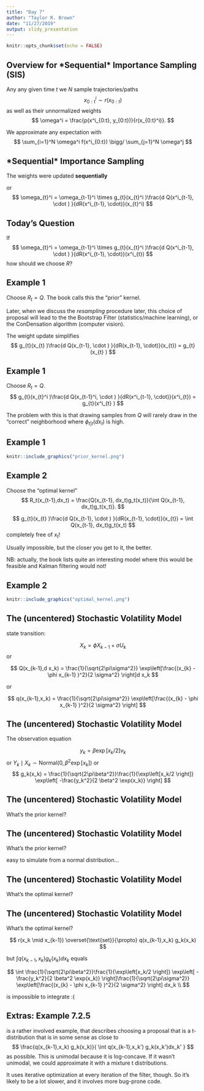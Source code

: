 ```yaml
---
title: "Day 7"
author: "Taylor R. Brown"
date: "11/27/2019"
output: slidy_presentation
---
```


```r
knitr::opts_chunk$set(echo = FALSE)
```


## Overview for \*Sequential\* Importance Sampling (SIS)

Any any given time $t$ we $N$ sample trajectories/paths 
$$
x^i_{0:t} \sim r(x_{0:t})
$$
as well as their unnormalized weights 
$$
\omega^i = \frac{p(x^i_{0:t}, y_{0:t})}{r(x_{0:t}^i)}.
$$ 

We approximate any expectation with 
$$
\sum_{i=1}^N \omega^i f(x^i_{0:t}) \bigg/ \sum_{j=1}^N \omega^j
$$



## \*Sequential\* Importance Sampling

The weights were updated **sequentially**

\begin{align*}
\omega_t^i &= \frac{p(x^i_{0:t}, y_{0:t})}{r(x_{0:t}^i)} \\
&= \frac{p(x^i_{0:t-1}, y_{0:t-1})q(x_t^i \mid x^i_{t-1})g(y_t \mid x_t^i) }{r(x_{0:t-1}^i)r(x_t^i \mid x_{t-1}^i)} \\
&= \omega_{t-1}^i  \frac{q(x_t^i \mid x^i_{t-1})g(y_t \mid x^i_t) }{r(x_t^i \mid x_{t-1}^i)}
\end{align*}

or
$$
\omega_{t}^i = \omega_{t-1}^i  \times g_{t}(x_{t}^i )\frac{d Q(x^i_{t-1}, \cdot ) }{dR(x^i_{t-1}, \cdot)}(x_{t}^i)
$$

## Today's Question

If 
$$
\omega_{t}^i = \omega_{t-1}^i  \times g_{t}(x_{t}^i )\frac{d Q(x^i_{t-1}, \cdot ) }{dR(x^i_{t-1}, \cdot)}(x^i_{t})
$$
how should we choose $R$?

## Example 1

Choose $R_t = Q$. The book calls this the "prior" kernel. 

Later, when we discuss the *resampling* procedure later, this choice of proposal will lead to the the Bootstrap Filter (statistics/machine learning), or the ConDensation algorithm (computer vision).

The weight update simplifies 
$$
 g_{t}(x_{t} )\frac{d Q(x_{t-1}, \cdot ) }{dR(x_{t-1}, \cdot)}(x_{t}) = g_{t}(x_{t} )
$$



## Example 1

Choose $R_t = Q$. 
$$
 g_{t}(x_{t}^i )\frac{d Q(x_{t-1}^i, \cdot ) }{dR(x^i_{t-1}, \cdot)}(x^i_{t}) = g_{t}(x^i_{t} )
$$

The problem with this is that drawing samples from $Q$ will rarely draw in the "correct" neighborhood where $\phi_{t|t}(dx_t)$ is high. 


## Example 1

```r
knitr::include_graphics("prior_kernel.png")
```



## Example 2

Choose the "optimal kernel"
$$
R_t(x_{t-1},dx_t) = \frac{Q(x_{t-1}, dx_t)g_t(x_t)}{\int Q(x_{t-1}, dx_t)g_t(x_t)}. 
$$

$$
 g_{t}(x_{t} )\frac{d Q(x_{t-1}, \cdot ) }{dR(x_{t-1}, \cdot)}(x_{t}) = \int Q(x_{t-1}, dx_t)g_t(x_t)
$$
completely free of $x_t$!

Usually impossible, but the closer you get to it, the better.

NB: actually, the book lists quite an interesting model where this would be feasible and Kalman filtering would not!

## Example 2

```r
knitr::include_graphics("optimal_kernel.png")
```


## The (uncentered) Stochastic Volatility Model

state transition:

$$
X_k = \phi X_{k-1} + \sigma U_k
$$
or 

$$
Q(x_{k-1},d x_k) = \frac{1}{\sqrt{2\pi\sigma^2}} \exp\left[\frac{(x_{k} - \phi x_{k-1} )^2}{2 \sigma^2} \right]d x_k
$$

or

$$
q(x_{k-1},x_k) = \frac{1}{\sqrt{2\pi\sigma^2}} \exp\left[\frac{(x_{k} - \phi x_{k-1} )^2}{2 \sigma^2} \right]
$$



## The (uncentered) Stochastic Volatility Model

The observation equation

$$
y_k = \beta \exp\left[x_k/2 \right]v_k
$$
or $Y_k \mid X_k \sim \text{Normal}\left( 0, \beta^2 \exp\left[x_k \right]\right)$ or
$$
g_k(x_k) = \frac{1}{\sqrt{2\pi\beta^2}}\frac{1}{\exp\left[x_k/2 \right]} \exp\left[ -\frac{y_k^2}{2 \beta^2 \exp(x_k)} \right]
$$


## The (uncentered) Stochastic Volatility Model

What's the prior kernel?



## The (uncentered) Stochastic Volatility Model

What's the prior kernel?

\begin{align*}
r(x_k \mid x_{k-1}) &\overset{\text{set}}{=} q(x_{k-1},x_k) \\
&= \frac{1}{\sqrt{2\pi\sigma^2}} \exp\left[\frac{(x_{k} - \phi x_{k-1} )^2}{2 \sigma^2} \right] \\
\end{align*}

easy to simulate from a normal distribution...

## The (uncentered) Stochastic Volatility Model

What's the optimal kernel?



## The (uncentered) Stochastic Volatility Model

What's the optimal kernel?

$$
r(x_k \mid x_{k-1}) \overset{\text{set}}{\propto} q(x_{k-1},x_k) g_k(x_k)  
$$

but $\int q(x_{k-1},x_k) g_k(x_k) dx_k$ equals

$$
\int \frac{1}{\sqrt{2\pi\beta^2}}\frac{1}{\exp\left[x_k/2 \right]} \exp\left[ -\frac{y_k^2}{2 \beta^2 \exp(x_k)} \right]\frac{1}{\sqrt{2\pi\sigma^2}} \exp\left[\frac{(x_{k} - \phi x_{k-1} )^2}{2 \sigma^2} \right] dx_k \\
$$

 is impossible to integrate :(



##  Extras: Example 7.2.5

is a rather involved example, that describes choosing a proposal that is a t-distribution that is in some sense as close to $$
\frac{q(x_{k-1},x_k) g_k(x_k)}{ \int q(x_{k-1},x_k') g_k(x_k')dx_k'  }
$$
as possible. This is unimodal because it is log-concave. If it wasn't unimodal, we could approximate it with a mixture t distributions.


It uses iterative optimization at every iteration of the filter, though. So it's likely to be a lot slower, and it involves more bug-prone code.